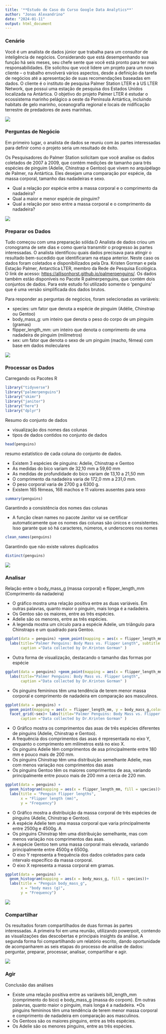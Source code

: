 ```yaml
---
title: '**Estudo de Caso do Curso Google Data Analytics**'
author: "Jonas Alexandrino"
date: "2024-01-11"
output: html_document
---
```


### **Cenário**

Você é um analista de dados júnior que trabalha para um consultor de inteligência de negócios. Considerando que está desempenhando sua função há seis meses, seu chefe sente que você está pronto para ter mais responsabilidades. Ele solicitou que você lidere um projeto para um novo cliente – o trabalho envolverá vários aspectos, desde a definição da tarefa de negócios até a apresentação de suas recomendações baseadas em dados. O cliente é o instituto de pesquisa Palmer Station LTER e à US LTER Network, que possui uma estação de pesquisa dos Estados Unidos localizada na Antártica. O objetivo do projeto Palmer LTER é estudar o ecossistema marinho pelágico a oeste da Península Antártica, incluindo habitats de gelo marinho, oceanografia regional e locais de nidificação terrestre de predadores de aves marinhas.

![](https://d3c33hcgiwev3.cloudfront.net/imageAssetProxy.v1/Nxf_nX4JSJyX_51-CQic-A_9153cb6c7f9e4f6486ca5b392425e8f1_DA_C1M1L2R1_A.png?expiry=1705363200000&hmac=GG2neYQDpfCJPCejz66bXyfNzPSI5-lw_eInlLxH3yc)

  
### **Perguntas de Negócio**

Em primeiro lugar, o analista de dados se reuniu com às partes interessadas para definir como o projeto seria um resultado de êxito.

Os Pesquisadores do Palmer Station solicitam que você analise os dados coletados de 2007 à 2009, que contém medições de tamanho para três espécies de pinguim (Adelie, Chinstrap e Gentoo) que vivem no arquipélago de Palmer, na Antártica. Eles desejam uma comparação por espécie, da massa corporal, tamanho das nadadeiras e sexo.

* Qual a relação por espécie entre a massa corporal e o comprimento da nadadeira?
* Qual a maior e menor espécie de pinguim?
* Qual a relação por sexo entre a massa corporal e o comprimento da nadadeira?

![](https://d3c33hcgiwev3.cloudfront.net/imageAssetProxy.v1/YWrURSqZQWKq1EUqmXFiow_a86286a5a4f74e0eabf0e46e7e03836b_DA_C1M1L2R1_B.png?expiry=1705363200000&hmac=CXr0Hq5hi1xmgA13w4eBEs92R6CKxYXz4qgOQ1PoI6k)

### **Preparar os Dados**

Tudo começou com uma preparação sólida.O Analista de dados criou um cronograma de sete dias e como queria transmitir o progresso às partes interessadas. O analista identificou quais dados precisava para atingir o resultado bem-sucedido que identificaram na etapa anterior. Neste caso os dados foram coletados e disponibilizados pela Dra. Kristen Gorman e pela Estação Palmer, Antarctica LTER, membro da Rede de Pesquisa Ecológica. O link de acesso: <https://allisonhorst.github.io/palmerpenguins/>. Os dados também estão disponíveis no Pacote R palmerpenguins, que contém dois conjuntos de dados. Para este estudo foi utilizado somente o 'penguins' que é uma versão simplificada dos dados brutos. 

Para responder as perguntas de negócios, foram selecionadas as variáveis:

* species: um fator que denota a espécie de pinguim (Adélie, Chinstrap ou Gentoo)
* body_mass_g: um inteiro que denota o peso do corpo de um pinguim (gramas)
* flipper_length_mm: um inteiro que denota o comprimento de uma nadadeira de pinguim (milímetros)
* sex: um fator que denota o sexo de um pinguim (macho, fêmea) com base em dados moleculares


![](https://d3c33hcgiwev3.cloudfront.net/imageAssetProxy.v1/nvjkJ-_DQym45CfvwwMpZg_ca752b42a2494e299da71b7025254106_DA_C1M1L2R1_C.png?expiry=1705363200000&hmac=m2qjuYo2nIbSy9wGjhNc3p3vQgwBKLtYedvOPj88PK0)

### **Processar os Dados**

Carregando os Pacotes R

```r
library("tidyverse")
library("palmerpenguins")
library("skimr")
library("janitor")
library("here")
library("dplyr")
```

Resumo do conjunto de dados

*  visualização dos nomes das colunas
*  tipos de dados contidos no conjunto de dados

```r
head(penguins)
```

resumo estatístico de cada coluna do conjunto de dados.

* Existem 3 espécies de pinguins: Adelie, Chinstrap e Gentoo
* As medidas do bico variam de 32,10 mm a 59,60 mm
* As medidas de profundidade do bico variam de 13,10 a 21,50 mm
* O comprimento da nadadeira varia de 172,0 mm a 231,0 mm.
* O peso corporal varia de 2700 g a 6300 g.
* Existem 165 fêmeas, 168 machos e 11 valores ausentes para sexo
```r
summary(penguins)
```

Garantindo a consistência dos nomes das colunas

* A função clean names no pacote Janitor vai se certificar automaticamente que os nomes das colunas são únicos e consistentes. Isso garante que só há caracteres, números, e underscores nos nomes
```r
clean_names(penguins)
```

Garantindo que não existe valores duplicados
```r
distinct(penguins)
```


![](https://d3c33hcgiwev3.cloudfront.net/imageAssetProxy.v1/4PjksQFESZK45LEBRCmScw_877ecbe661d24dfbb3a768cf90c742a7_DA_C1M1L2R1_D.png?expiry=1705363200000&hmac=ytBGdAEtOOnsmiGt45U7yhHOuZoGfjiCDDewuw2zG6U)

### **Analisar** 

Relação entre o body_mass_g (massa corporal) e flipper_length_mm (Comprimento da nadadeira)

* O gráfico mostra uma relação positiva entre as duas variáveis. Em outras palavras, quanto maior o pinguim, mais longa é a nadadeira.
* Os Gentoo são os maiores, entre as três espécies.
* Adelie são os menores, entre as três espécies.
* A legenda mostra um círculo para a espécie Adelie, um triângulo para Chinstraps e um quadrado para Gentoo.

```r
ggplot(data = penguins) +geom_point(mapping = aes(x = flipper_length_mm, y = body_mass_g,shape = species, color = species))+
  labs(title="Palmer Penguins: Body Mass vs. Flipper Length", subtitle = "Sample of Three Penguins Species",
       caption ="Data collected by Dr.Krinten Gorman" )
```

* Outra forma de visualização, destacando o tamanho das formas por espécie 
```r
ggplot(data = penguins) +geom_point(mapping = aes(x = flipper_length_mm, y = body_mass_g,shape = species, color = species, size = species))+
  labs(title="Palmer Penguins: Body Mass vs. Flipper Length",
       caption ="Data collected by Dr.Krinten Gorman" )
```

* Os pinguins femininos têm uma tendência de terem menor massa corporal e comprimento de nadadeira em comparação aos masculinos.
```r
ggplot(data = penguins) +
  geom_point(mapping = aes(x = flipper_length_mm, y = body_mass_g,color=species))+
  facet_grid(~sex)+ labs(title="Palmer Penguins: Body Mass vs. Flipper Length",subtitle = "sex of Three Penguins Species",
       caption ="Data collected by Dr.Krinten Gorman" )
```


* O Gráfico mostra os comprimentos das asas de três espécies diferentes de pinguins (Adelie, Chinstrap e Gentoo).
* A frequência dos comprimentos das asas é representada no eixo Y, enquanto o comprimento em milímetros está no eixo X.
* Os pinguins Adelie têm comprimentos de asa principalmente entre 180 mm e pouco mais de 200 mm.
* Os pinguins Chinstrap têm uma distribuição semelhante Adelie, mas com menos variação nos comprimentos das asas
* Os pinguins Gentoo têm os maiores comprimentos de asa, variando principalmente entre pouco mais de 200 mm a cerca de 220 mm.

```r
ggplot(data = penguins) +
  geom_histogram(mapping = aes(x = flipper_length_mm, fill = species))+
  labs(title = "Penguin flipper lengths",
       x = "Flipper length (mm)",
       y = "Frequency")
```

* O Gráfico mostra a distribuição da massa corporal de três espécies de pinguins (Adelie, Chinstrap e Gentoo).
* A espécie Adelie tem uma massa corporal que varia principalmente entre 2500g e 4500g. A
* Os pinguins Chinstrap têm uma distribuição semelhante, mas com menos variação nos comprimentos das asas.
* A espécie Gentoo tem uma massa corporal mais elevada, variando principalmente entre 4500g e 6500g.
* O eixo Y representa a frequência dos dados coletados para cada intervalo específico da massa corporal.
* O eixo X representa a massa corporal em gramas.

```r
ggplot(data = penguins) +
  geom_histogram(mapping = aes(x = body_mass_g, fill = species))+
  labs(title = "Penguin body_mass_g",
       x = "body mass (g)",
       y = "Frequency")
```




![](https://d3c33hcgiwev3.cloudfront.net/imageAssetProxy.v1/LnG2GdNaSGKxthnTWnhiyw_0e857a82d61b414d8333ea02f226c174_DA_C1M1L2R1_E.png?expiry=1705363200000&hmac=YGGIaYcymIoCNdFTD82MOvH8_svCa0DATPVk8NpmcNM)


### **Compartilhar**

Os resultados foram compartilhados de duas formas às partes interessadas. A primeira foi em uma reunião, utilizando powerpoit, contendo as visualizações das descobertas e principais insights da análise. A segunda forma foi compartilhando um relatório escrito, dando oportunidade de acompanharem as seis etapas do processo de análise de dados: perguntar, preparar, processar, analisar, compartilhar e agir.


![](https://d3c33hcgiwev3.cloudfront.net/imageAssetProxy.v1/_lmptPOEQfCZqbTzhEHwTw_3a72cd9b1c664666b6d9168b81037439_DA_C1M1L2R1_F.png?expiry=1705363200000&hmac=io28LoUvvi7t_vN0y-NLgZqtQMGCAjIStYD0tHZhhxg)

### **Agir** 

Conclusão das análises


* Existe uma relação positiva entre as variáveis bill_length_mm (comprimento do bico) e body_mass_g (massa do corpom). Em outras palavras,  quanto maior o pinguim, mais longa é a nadadeira.
*Os pinguins femininos têm uma tendência de terem menor massa corporal e comprimento de nadadeira em comparação aos masculinos.
* Os Gentoos são os maiores pinguins, entre as três espécies.
* Os Adelie são os menores pinguins, entre as três espécies.





